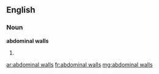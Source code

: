 ==English==

===Noun===
'''abdominal walls'''

# {{plural of|[[abdominal wall]]}}

[[ar:abdominal walls]]
[[fr:abdominal walls]]
[[mg:abdominal walls]]